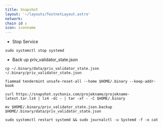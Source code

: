 ```yaml
---
title: Snapshot
layout: '~/layouts/TestnetLayout.astro'
network: 
chain id : 
icon: iconname
---
```




- Stop Service
```
sudo systemctl stop systemd
```
- Back up priv_validator_state.json
```
cp ~/.binary/data/priv_validator_state.json  ~/.binary/priv_validator_state.json
```
```
fiammad tendermint unsafe-reset-all --home $HOME/.binary --keep-addr-book
```
```
curl https://snapshot.sychonix.com/projekname/projekname-latest.tar.lz4 | lz4 -dc - | tar -xf - -C $HOME/.binary
```
```
mv $HOME/.binary/priv_validator_state.json.backup $HOME/.binary/data/priv_validator_state.json
```
```
sudo systemctl restart systemd && sudo journalctl -u Systemd -f -o cat
```